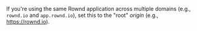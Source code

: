If you're using the same Rownd application across multiple domains (e.g., `rownd.io` and `app.rownd.io`), set this to the "root" _origin_ (e.g., https://rownd.io).